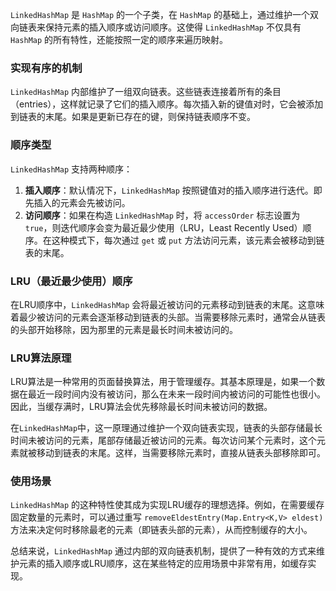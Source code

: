 `LinkedHashMap` 是 `HashMap` 的一个子类，在 `HashMap` 的基础上，通过维护一个双向链表来保持元素的插入顺序或访问顺序。这使得 `LinkedHashMap` 不仅具有 `HashMap` 的所有特性，还能按照一定的顺序来遍历映射。

### 实现有序的机制

`LinkedHashMap` 内部维护了一组双向链表。这些链表连接着所有的条目（entries），这样就记录了它们的插入顺序。每次插入新的键值对时，它会被添加到链表的末尾。如果是更新已存在的键，则保持链表顺序不变。

### 顺序类型

`LinkedHashMap` 支持两种顺序：

1. **插入顺序**：默认情况下，`LinkedHashMap` 按照键值对的插入顺序进行迭代。即先插入的元素会先被访问。
2. **访问顺序**：如果在构造 `LinkedHashMap` 时，将 `accessOrder` 标志设置为 `true`，则迭代顺序会变为最近最少使用（LRU，Least Recently Used）顺序。在这种模式下，每次通过 `get` 或 `put` 方法访问元素，该元素会被移动到链表的末尾。

### LRU（最近最少使用）顺序

在LRU顺序中，`LinkedHashMap` 会将最近被访问的元素移动到链表的末尾。这意味着最少被访问的元素会逐渐移动到链表的头部。当需要移除元素时，通常会从链表的头部开始移除，因为那里的元素是最长时间未被访问的。

### LRU算法原理

LRU算法是一种常用的页面替换算法，用于管理缓存。其基本原理是，如果一个数据在最近一段时间内没有被访问，那么在未来一段时间内被访问的可能性也很小。因此，当缓存满时，LRU算法会优先移除最长时间未被访问的数据。

在`LinkedHashMap`中，这一原理通过维护一个双向链表实现，链表的头部存储最长时间未被访问的元素，尾部存储最近被访问的元素。每次访问某个元素时，这个元素就被移动到链表的末尾。这样，当需要移除元素时，直接从链表头部移除即可。

### 使用场景

`LinkedHashMap` 的这种特性使其成为实现LRU缓存的理想选择。例如，在需要缓存固定数量的元素时，可以通过重写 `removeEldestEntry(Map.Entry<K,V> eldest)` 方法来决定何时移除最老的元素（即链表头部的元素），从而控制缓存的大小。

总结来说，`LinkedHashMap` 通过内部的双向链表机制，提供了一种有效的方式来维护元素的插入顺序或LRU顺序，这在某些特定的应用场景中非常有用，如缓存实现。